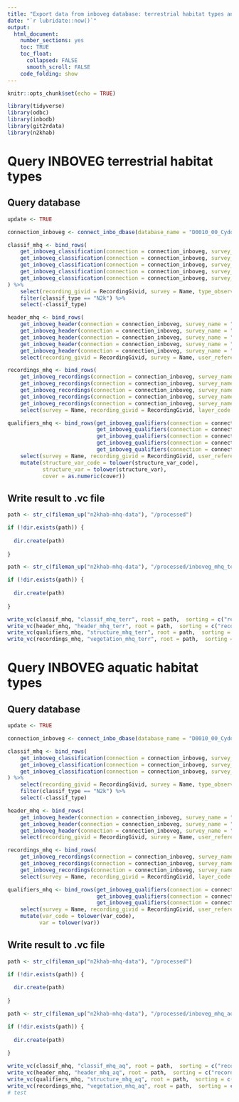 ```yaml
---
title: "Export data from inboveg database: terrestrial habitat types and aquatic habitat types measured by INBO"
date: "`r lubridate::now()`"
output: 
  html_document:
    number_sections: yes
    toc: TRUE
    toc_float:
      collapsed: FALSE
      smooth_scroll: FALSE
    code_folding: show
---
```


```r
knitr::opts_chunk$set(echo = TRUE)
```

```r
library(tidyverse)
library(odbc)
library(inbodb)
library(git2rdata)
library(n2khab)
```

# Query INBOVEG terrestrial habitat types

## Query database

```r
update <- TRUE
```

```r
 
connection_inboveg <- connect_inbo_dbase(database_name = "D0010_00_Cydonia")

classif_mhq <- bind_rows(
    get_inboveg_classification(connection = connection_inboveg, survey_name = "N2000meetnet_Grasland", collect = TRUE),
    get_inboveg_classification(connection = connection_inboveg, survey_name = "N2000meetnet_Moerassen", collect = TRUE),
    get_inboveg_classification(connection = connection_inboveg, survey_name = "N2000meetnet_Grasland_BHM", collect = TRUE),
    get_inboveg_classification(connection = connection_inboveg, survey_name = "N2000meetnet_Moeras_BHM", collect = TRUE),
    get_inboveg_classification(connection = connection_inboveg, survey_name = "N2000meetnet_Duinen_BHM", collect = TRUE)
) %>%
    select(recording_givid = RecordingGivid, survey = Name, type_observed = Classif, classif_type = ActionGroup, classif_key = ListName, type_cover = Cover) %>%
    filter(classif_type == "N2k") %>%
    select(-classif_type)

header_mhq <- bind_rows(
    get_inboveg_header(connection = connection_inboveg, survey_name = "N2000meetnet_Grasland", collect = TRUE),
    get_inboveg_header(connection = connection_inboveg, survey_name = "N2000meetnet_Moerassen", collect = TRUE),
    get_inboveg_header(connection = connection_inboveg, survey_name = "N2000meetnet_Grasland_BHM", collect = TRUE),
    get_inboveg_header(connection = connection_inboveg, survey_name = "N2000meetnet_Moeras_BHM", collect = TRUE),
    get_inboveg_header(connection = connection_inboveg, survey_name = "N2000meetnet_Duinen_BHM", collect = TRUE)) %>%
    select(recording_givid = RecordingGivid, survey = Name, user_reference = UserReference, area = Area, vague_date_begin = VagueDateBegin, vague_date_end = VagueDateEnd, latitude = Latitude, longitude = Longitude)

recordings_mhq <- bind_rows(
    get_inboveg_recordings(connection = connection_inboveg, survey_name = "N2000meetnet_Grasland", collect = TRUE),
    get_inboveg_recordings(connection = connection_inboveg, survey_name = "N2000meetnet_Moerassen", collect = TRUE),
    get_inboveg_recordings(connection = connection_inboveg, survey_name = "N2000meetnet_Grasland_BHM", collect = TRUE),
    get_inboveg_recordings(connection = connection_inboveg, survey_name = "N2000meetnet_Moeras_BHM", collect = TRUE),
    get_inboveg_recordings(connection = connection_inboveg, survey_name = "N2000meetnet_Duinen_BHM", collect = TRUE)) %>%
    select(survey = Name, recording_givid = RecordingGivid, layer_code = LayerCode, layer_cover = CoverCode, name_original = OrignalName, name_scientific = ScientificName, phenology_code = PhenologyCode, species_cover_code = CoverageCode, species_cover = PctValue, scale = RecordingScale)

qualifiers_mhq <- bind_rows(get_inboveg_qualifiers(connection = connection_inboveg, survey_name = "N2000meetnet_Grasland", qualifier_type = "MQ"),
                            get_inboveg_qualifiers(connection = connection_inboveg, survey_name = "N2000meetnet_Moerassen", qualifier_type = "MQ"),
                            get_inboveg_qualifiers(connection = connection_inboveg, survey_name = "N2000meetnet_Grasland_BHM", qualifier_type = "MQ"),
                            get_inboveg_qualifiers(connection = connection_inboveg, survey_name = "N2000meetnet_Moeras_BHM", qualifier_type = "MQ"),
                            get_inboveg_qualifiers(connection = connection_inboveg, survey_name = "N2000meetnet_Duinen_BHM", qualifier_type = "MQ")) %>%
    select(survey = Name, recording_givid = RecordingGivid, user_reference = UserReference, structure_var_code = Q2Code, structure_var = Q2Description, cover = Q3Description) %>%
    mutate(structure_var_code = tolower(structure_var_code),
           structure_var = tolower(structure_var),
           cover = as.numeric(cover))

```

## Write result to .vc file

```r

path <- str_c(fileman_up("n2khab-mhq-data"), "/processed")

if (!dir.exists(path)) {
    
  dir.create(path)  
    
}

path <- str_c(fileman_up("n2khab-mhq-data"), "/processed/inboveg_mhq_terr")

if (!dir.exists(path)) {
    
  dir.create(path)  
    
}

write_vc(classif_mhq, "classif_mhq_terr", root = path,  sorting = c("recording_givid", "type_observed"), strict = FALSE)
write_vc(header_mhq, "header_mhq_terr", root = path,  sorting = c("recording_givid"), strict = FALSE)
write_vc(qualifiers_mhq, "structure_mhq_terr", root = path,  sorting = c("recording_givid", "structure_var"))
write_vc(recordings_mhq, "vegetation_mhq_terr", root = path,  sorting = c("recording_givid", "layer_code", "name_scientific"))
```

# Query INBOVEG aquatic habitat types

## Query database

```r
update <- TRUE
```

```r
 
connection_inboveg <- connect_inbo_dbase(database_name = "D0010_00_Cydonia")

classif_mhq <- bind_rows(
    get_inboveg_classification(connection = connection_inboveg, survey_name = "HT31xx_LSVI_StilstaandeWateren", collect = TRUE),
    get_inboveg_classification(connection = connection_inboveg, survey_name = "HT31xx_Plassen", collect = TRUE),
    get_inboveg_classification(connection = connection_inboveg, survey_name = "HT3260", collect = TRUE)
) %>%
    select(recording_givid = RecordingGivid, survey = Name, type_observed = Classif, classif_type = ActionGroup, classif_key = ListName, type_cover = Cover) %>%
    filter(classif_type == "N2k") %>%
    select(-classif_type)

header_mhq <- bind_rows(
    get_inboveg_header(connection = connection_inboveg, survey_name = "HT31xx_LSVI_StilstaandeWateren", collect = TRUE),
    get_inboveg_header(connection = connection_inboveg, survey_name = "HT31xx_Plassen", collect = TRUE),
    get_inboveg_header(connection = connection_inboveg, survey_name = "HT3260", collect = TRUE)) %>%
    select(recording_givid = RecordingGivid, survey = Name, user_reference = UserReference, area = Area, vague_date_begin = VagueDateBegin, vague_date_end = VagueDateEnd, latitude = Latitude, longitude = Longitude)

recordings_mhq <- bind_rows(
    get_inboveg_recordings(connection = connection_inboveg, survey_name = "HT31xx_LSVI_StilstaandeWateren", collect = TRUE),
    get_inboveg_recordings(connection = connection_inboveg, survey_name = "HT31xx_Plassen", collect = TRUE),
    get_inboveg_recordings(connection = connection_inboveg, survey_name = "HT3260", collect = TRUE)) %>%
    select(survey = Name, recording_givid = RecordingGivid, layer_code = LayerCode, layer_cover = CoverCode, name_original = OrignalName, name_scientific = ScientificName, phenology_code = PhenologyCode, species_cover_code = CoverageCode, species_cover = PctValue, scale = RecordingScale)

qualifiers_mhq <- bind_rows(get_inboveg_qualifiers(connection = connection_inboveg, survey_name = "HT31xx_LSVI_StilstaandeWateren", qualifier_type = "MQ"),
                            get_inboveg_qualifiers(connection = connection_inboveg, survey_name = "HT31xx_Plassen", qualifier_type = "MQ"),
                            get_inboveg_qualifiers(connection = connection_inboveg, survey_name = "HT3260", qualifier_type = "MQ")) %>%
    select(survey = Name, recording_givid = RecordingGivid, user_reference = UserReference, var_code = Q2Code, var = Q2Description, var_description_or_value = Q3Description, value = Elucidation) %>%
    mutate(var_code = tolower(var_code),
          var = tolower(var))

```

## Write result to .vc file

```r

path <- str_c(fileman_up("n2khab-mhq-data"), "/processed")

if (!dir.exists(path)) {
    
  dir.create(path)  
    
}

path <- str_c(fileman_up("n2khab-mhq-data"), "/processed/inboveg_mhq_aq")

if (!dir.exists(path)) {
    
  dir.create(path)  
    
}

write_vc(classif_mhq, "classif_mhq_aq", root = path,  sorting = c("recording_givid", "type_observed"), strict = FALSE)
write_vc(header_mhq, "header_mhq_aq", root = path,  sorting = c("recording_givid"), strict = FALSE)
write_vc(qualifiers_mhq, "structure_mhq_aq", root = path,  sorting = c("recording_givid", "var"))
write_vc(recordings_mhq, "vegetation_mhq_aq", root = path,  sorting = c("recording_givid", "layer_code", "name_scientific"))
# test
```